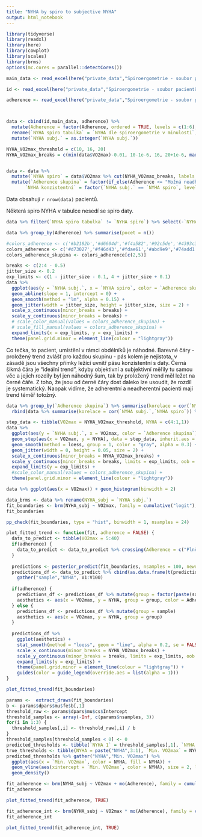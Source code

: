 ---
title: "NYHA by spiro to subjective NYHA"
output: html_notebook
---

```{r setup}
library(tidyverse)
library(readxl)
library(here)
library(cowplot)
library(scales)
library(brms)
options(mc.cores = parallel::detectCores())
```

```{r}
main_data <- read_excel(here("private_data","Spiroergometrie - soubor pacientů 27.2. - kopie pro statistiku.xlsx"), sheet ="Seznam pacientů", range = "BJ2:BL94") 

id <- read_excel(here("private_data","Spiroergometrie - soubor pacientů 27.2. - kopie pro statistiku.xlsx"), sheet ="Seznam pacientů", range = "A2:A94")

adherence <- read_excel(here("private_data","Spiroergometrie - soubor pacientů 27.2. - kopie pro statistiku.xlsx"), sheet ="List1", range = "F2:F93", col_names = "Adherence") 



data <- cbind(id,main_data, adherence) %>%
  mutate(Adherence = factor(Adherence, ordered = TRUE, levels = c(1:6), labels = c("Plně adherentní","Pravděpodobně adherentní","Možná neadherentní","Částečně neadherentní","Pravděpodobně neadherentní","Plně neadherentní"))) %>%
  rename(`NYHA spiro tabulka` = `NYHA dle spiroergometrie v minulosti`, `NYHA subj.` = `NYHA v minulosti`) %>%
  mutate(`NYHA subj.` = as.integer(`NYHA subj.`))

NYHA_VO2max_threshold = c(10, 16, 20)
NYHA_VO2max_breaks = c(min(data$VO2max)-0.01, 10-1e-6, 16, 20+1e-6, max(data$VO2max) + 0.1)


data <- data %>%
  mutate(`NYHA spiro` = data$VO2max %>% cut(NYHA_VO2max_breaks, labels = 4:1, right = FALSE) %>% as.character() %>% as.integer()) %>%
  mutate(`Adherence skupina` = factor(if_else(Adherence <= "Možná neadherentní", "Adherentní","Neadherentní")),
       `NYHA konzistentní` = factor(`NYHA subj.` == `NYHA spiro`, levels = c(TRUE,FALSE), labels = c("Ano","Ne")))

```

Data obsahují `r nrow(data)` pacientů.

Některá spiro NYHA v tabulce nesedí se spiro daty.

```{r}
data %>% filter(`NYHA spiro tabulka` != `NYHA spiro`) %>% select(-`NYHA subj.`,-Adherence) %>% rename(`NYHA spiro vypočteno` = `NYHA spiro`)
```

```{r}
data %>% group_by(Adherence) %>% summarise(pocet = n())
```

```{r}
#colors_adherence <- c('#b2182b','#d6604d','#f4a582','#92c5de','#4393c3','#2166ac')
colors_adherence <- c('#d73027','#f46d43','#fdae61','#abd9e9','#74add1','#4575b4')
colors_adherence_skupina <- colors_adherence[c(2,5)]
```


```{r}
breaks <- c(2:4 - 0.5)
jitter_size <- 0.2
exp_limits <- c(1 - jitter_size - 0.1, 4 + jitter_size + 0.1)
data %>%
  ggplot(aes(y = `NYHA subj.`, x = `NYHA spiro`, color = `Adherence skupina`, fill = `Adherence skupina`, group = `Adherence skupina`)) + 
  geom_abline(slope = 1, intercept = 0) +
  geom_smooth(method = "lm", alpha = 0.15) + 
  geom_jitter(width = jitter_size, height = jitter_size, size = 2) +
  scale_x_continuous(minor_breaks = breaks) +
  scale_y_continuous(minor_breaks = breaks) +
  # scale_color_manual(values = colors_adherence_skupina) +
  # scale_fill_manual(values = colors_adherence_skupina) +
  expand_limits(x = exp_limits, y = exp_limits) +
  theme(panel.grid.minor = element_line(colour = "lightgray"))
```

Co tečka, to pacient, umístění v rámci obdélníků je náhodné. Barevné čáry - proložený trend zvlášť pro každou skupinu - pás kolem je nejistota, v zásadě jsou všechny přímky ležící uvnitř pásu konzistentní s daty. Černá šikmá čára je "ideální trend", kdyby objektivní a subjektivní měřily tu samou věc a jejich rozdíly byl jen náhodný šum, tak by proložený trend měl ležet na černé čáře. Z toho, že jsou od černé čáry dost daleko lze usoudit, že rozdíl je systematický.
Naopak vidíme, že adherentní a neadherentní pacienti mají trend téměř totožný.


```{r}
data %>% group_by(`Adherence skupina`) %>% summarise(korelace = cor(`NYHA subj.`,`NYHA spiro`)) %>%
  rbind(data %>% summarise(korelace = cor(`NYHA subj.`,`NYHA spiro`)) %>% mutate(`Adherence skupina` = "Vše"))
```



```{r}
step_data <- tibble(VO2max = NYHA_VO2max_threshold, NYHA = c(4:1,1))
data %>%
  ggplot(aes(y = `NYHA subj.`, x = VO2max, color = `Adherence skupina`)) + 
  geom_step(aes(x = VO2max, y = NYHA), data = step_data, inherit.aes = FALSE, color = "lightblue", size = 2) +
  geom_smooth(method = loess, group = 1, color = "gray", alpha = 0.3) +
  geom_jitter(width = 0, height = 0.05, size = 2) +
  scale_x_continuous(minor_breaks = NYHA_VO2max_breaks) +
  scale_y_continuous(minor_breaks = breaks, limits = exp_limits, oob = squish) +
  expand_limits(y = exp_limits) +
  #scale_color_manual(values = colors_adherence_skupina) +
  theme(panel.grid.minor = element_line(colour = "lightgray"))

```

```{r}
data %>% ggplot(aes(x = VO2max)) + geom_histogram(binwidth = 2)
```


```{r}
data_brms <- data %>% rename(NYHA_subj = `NYHA subj.`)
fit_boundaries <- brm(NYHA_subj ~ VO2max, family = cumulative("logit"), data = data_brms, file = here("stored_fits","boundaries.rds"))
fit_boundaries
```
```{r}
pp_check(fit_boundaries, type = "hist", binwidth = 1, nsamples = 24)
```
```{r}
plot_fitted_trend <- function(fit, adherence = FALSE) {
  data_to_predict <- tibble(VO2max = 5:40)
  if(adherence) {
    data_to_predict <- data_to_predict %>% crossing(Adherence = c("Plně adherentní","Plně neadherentní"))
  } 
  
  predictions <- posterior_predict(fit_boundaries, nsamples = 100, newdata = data_to_predict)
  predictions_df <- data_to_predict %>% cbind(as.data.frame(t(predictions))) %>% 
    gather("sample","NYHA", V1:V100) 
  
  if(adherence) {
    predictions_df <- predictions_df %>% mutate(group = factor(paste(sample,Adherence)))
    aesthetics <- aes(x = VO2max, y = NYHA, group = group, color = Adherence)
  } else {
    predictions_df <- predictions_df %>% mutate(group = sample)
    aesthetics <- aes(x = VO2max, y = NYHA, group = group)
  }
  
  predictions_df %>%
    ggplot(aesthetics) +
    stat_smooth(method = "loess", geom = "line", alpha = 0.2, se = FALSE) + 
    scale_x_continuous(minor_breaks = NYHA_VO2max_breaks) +
    scale_y_continuous(minor_breaks = breaks, limits = exp_limits, oob = squish) +
    expand_limits(y = exp_limits) +
    theme(panel.grid.minor = element_line(colour = "lightgray")) +
    guides(color = guide_legend(override.aes = list(alpha = 1)))
}

plot_fitted_trend(fit_boundaries)
```


```{r}
params <-  extract_draws(fit_boundaries)
b <- params$dpars$mu$fe$b[,1]
threshold_raw <- params$dpars$mu$cs$Intercept
threshold_samples <- array(-Inf, c(params$nsamples, 3))
for(i in 1:3) {
  threshold_samples[,i] <- threshold_raw[,i] / b
}
threshold_samples[threshold_samples < 0] <- 0
predicted_thresholds <- tibble(`NYHA 1` = threshold_samples[,1], `NYHA 2` = threshold_samples[,2], `NYHA 3` = threshold_samples[,3])
true_thresholds <- tibble(NYHA = paste("NYHA",3:1), `Min. VO2max` = NYHA_VO2max_threshold)
predicted_thresholds %>% gather("NYHA","Min. VO2max") %>%
  ggplot(aes(x = `Min. VO2max`, color = NYHA, fill = NYHA)) + 
  geom_vline(aes(xintercept = `Min. VO2max`, color = NYHA), size = 2, linetype = "dashed", data = true_thresholds) +
  geom_density()


```

```{r}
fit_adherence <- brm(NYHA_subj ~ VO2max + mo(Adherence), family = cumulative("logit"), data = data_brms, file = here("stored_fits","adherence.rds"))
fit_adherence
```
```{r}
plot_fitted_trend(fit_adherence, TRUE)
```


```{r}
fit_adherence_int <- brm(NYHA_subj ~ VO2max * mo(Adherence), family = cumulative("logit"), data = data_brms, file = here("stored_fits","adherence_int.rds"))
fit_adherence_int

```

```{r}
plot_fitted_trend(fit_adherence_int, TRUE)
```

